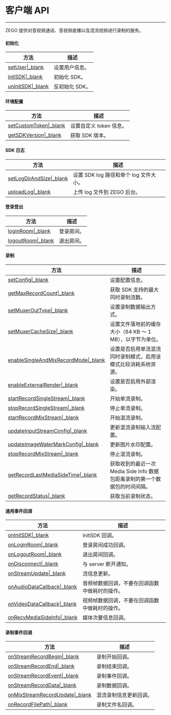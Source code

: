 # 客户端 API 

- - -

ZEGO 提供对音视频通话、音视频直播以及混流视频进行录制的服务。

#### 初始化

| 方法 | 描述 |      
|------|------|
| [setUser\|_blank](/API/ServerRecord-java/com/zego/zegoliveroom/ZegoLiveRoom.html#setUser-java.lang.String-java.lang.String-) | 设置用户信息。 |
| [initSDK\|_blank](/API/ServerRecord-java/com/zego/zegoliveroom/ZegoLiveRoom.html#initSDK-long-byte:A-com.zego.zegoliveroom.callback.IZegoInitSDKCompletionCallback-) | 初始化 SDK。  |
| [unInitSDK\|_blank](/API/ServerRecord-java/com/zego/zegoliveroom/ZegoLiveRoom.html#unInitSDK--) | 反初始化 SDK。 |

#### 环境配置

| 方法 | 描述 |      
|------|------|
| [setCustomToken\|_blank](/API/ServerRecord-java/com/zego/zegoliveroom/ZegoLiveRoom.html#setCustomToken-java.lang.String-) | 设置自定义 token 信息。 | 
| [getSDKVersion\|_blank](/API/ServerRecord-java/com/zego/zegoliveroom/ZegoLiveRoom.html#getSDKVersion--) | 获取 SDK 版本。 |

#### SDK 日志

| 方法 | 描述 |      
|------|------|
| [setLogDirAndSize\|_blank](/API/ServerRecord-java/com/zego/zegoliveroom/ZegoLiveRoom.html#setLogDirAndSize-java.lang.String-long-) | 设置 SDK log 路径和单个 log 文件大小。  |
| [uploadLog\|_blank](/API/ServerRecord-java/com/zego/zegoliveroom/ZegoLiveRoom.html#uploadLog--) | 上传 log 文件到 ZEGO 后台。  |


#### 登录登出

| 方法 | 描述 |      
|------|------|
| [loginRoom\|_blank](/API/ServerRecord-java/com/zego/zegoliveroom/ZegoLiveRoom.html#loginRoom-java.lang.String-com.zego.zegoliveroom.callback.IZegoLoginCompletionCallback-) | 登录房间。 |
| [logoutRoom\|_blank](/API/ServerRecord-java/com/zego/zegoliveroom/ZegoLiveRoom.html#logoutRoom--) | 退出房间。 |

#### 录制

| 方法 | 描述 |      
|------|------|
| [setConfig\|_blank](/API/ServerRecord-java/com/zego/zegoliveroom/ZegoLiveRoom.html#setConfig-java.lang.String-) | 设置配置信息。  |
| [getMaxRecordCount\|_blank](/API/ServerRecord-java/com/zego/zegoliveroom/ZegoLiveRoom.html#getMaxRecordCount--) | 获取 SDK 支持的最大同时录制流数。  |
| [setMuxerOutType\|_blank](/API/ServerRecord-java/com/zego/zegoliveroom/ZegoLiveRoom.html#setMuxerOutType-int-) | 设置录制数据输出方式。  |
| [setMuxerCacheSize\|_blank](/API/ServerRecord-java/com/zego/zegoliveroom/ZegoLiveRoom.html#setMuxerCacheSize-int-) | 设置文件落地前的缓存大小（64 KB ～ 1 MB），以字节为单位。  |
| [enableSingleAndMixRecordMode\|_blank](/API/ServerRecord-java/com/zego/zegoliveroom/ZegoLiveRoom.html#enableSingleAndMixRecordMode-boolean-) | 设置是否启用单流混流同时录制模式，启用该模式比较消耗系统资源。 |
| [enableExternalRender\|_blank](/API/ServerRecord-java/com/zego/zegoliveroom/ZegoLiveRoom.html#enableExternalRender-boolean-) | 设置是否启用外部渲染。  |
| [startRecordSingleStream\|_blank](/API/ServerRecord-java/com/zego/zegoliveroom/ZegoLiveRoom.html#startRecordSingleStream-java.lang.String-java.lang.String-int-int-com.zego.zegoliveroom.entity.ZegoRecordSingleStreamConfig-) | 开始单流录制。  |
| [stopRecordSingleStream\|_blank](/API/ServerRecord-java/com/zego/zegoliveroom/ZegoLiveRoom.html#stopRecordSingleStream-java.lang.String-) | 停止单流录制。  |
| [startRecordMixStream\|_blank](/API/ServerRecord-java/com/zego/zegoliveroom/ZegoLiveRoom.html#startRecordMixStream-com.zego.zegoliveroom.entity.ZegoMixStreamRecordConfig-) | 开始混流录制。  |
| [updateInputStreamConfig\|_blank](/API/ServerRecord-java/com/zego/zegoliveroom/ZegoLiveRoom.html#updateInputStreamConfig-com.zego.zegoliveroom.entity.ZegoStreamConfig:A-) | 更新混流录制输入流配置。  |
| [updateImageWaterMarkConfig\|_blank](/API/ServerRecord-java/com/zego/zegoliveroom/ZegoLiveRoom.html#updateImageWaterMarkConfig-com.zego.zegoliveroom.entity.ZegoImageWaterMarkConfig-) | 更新图片水印配置。  |
| [stopRecordMixStream\|_blank](/API/ServerRecord-java/com/zego/zegoliveroom/ZegoLiveRoom.html#stopRecordMixStream--) | 停止混流录制。  |
| [getRecordLastMediaSideTime\|_blank](/API/ServerRecord-java/com/zego/zegoliveroom/ZegoLiveRoom.html#getRecordLastMediaSideTime-java.lang.String-) | 获取收到的最近一次 Media Side Info 数据包距离录制的第一个数据包的时间间隔。 |
| [getRecordStatus\|_blank](/API/ServerRecord-java/com/zego/zegoliveroom/ZegoLiveRoom.html#getRecordStatus-java.lang.String-) | 获取当前录制状态。 |

#### 通用事件回调

| 方法 | 描述 |
|-----|------|
| [onInitSDK\|_blank](/API/ServerRecord-java/com/zego/zegoliveroom/callback/IZegoInitSDKCompletionCallback.html#onInitSDK-int-) | InitSDK 回调。  |
| [onLoginRoom\|_blank](/API/ServerRecord-java/com/zego/zegoliveroom/ZegoLiveRoom.html#onLoginRoom-int-java.lang.String-) | 登录房间成功回调。  |
| [onLogoutRoom\|_blank](/API/ServerRecord-java/com/zego/zegoliveroom/ZegoLiveRoom.html#onLogoutRoom-int-java.lang.String-) | 退出房间回调。  |
| [onDisconnect\|_blank](/API/ServerRecord-java/com/zego/zegoliveroom/callback/IZegoRoomCallback.html#onDisconnect-int-java.lang.String-) | 与 server 断开通知。  |
| [onStreamUpdate\|_blank](/API/ServerRecord-java/com/zego/zegoliveroom/callback/IZegoRoomCallback.html#onStreamUpdate-int-com.zego.zegoliveroom.entity.ZegoStreamInfo:A-java.lang.String-) | 流信息更新。  |
| [onAudioDataCallback\|_blank](/API/ServerRecord-java/com/zego/zegoliveroom/ZegoLiveRoom.html#onAudioDataCallback-java.lang.String-com.zego.zegoliveroom.entity.ZegoAudioFrame-) | 音频帧数据回调，不要在回调函数中做耗时的操作。  |
| [onVideoDataCallback\|_blank](/API/ServerRecord-java/com/zego/zegoliveroom/ZegoLiveRoom.html#onVideoDataCallback-java.nio.ByteBuffer:A-java.lang.String-int-int-int:A-int-) | 视频帧数据回调，不要在回调函数中做耗时的操作。 |
| [onRecvMediaSideInfo\|_blank](/API/ServerRecord-java/com/zego/zegoliveroom/callback/IZegoMediaSideCallback.html#onRecvMediaSideInfo-java.lang.String-byte:A-) | 媒体次要信息回调。 |

#### 录制事件回调

| 方法 | 描述 |      
|------|------|
| [onStreamRecordBegin\|_blank](/API/ServerRecord-java/com/zego/zegoliveroom/callback/IZegoStreamRecordCallback.html#onStreamRecordBegin-java.lang.String-java.lang.String-) | 录制开始回调。  |
| [onStreamRecordEnd\|_blank](/API/ServerRecord-java/com/zego/zegoliveroom/callback/IZegoStreamRecordCallback.html#onStreamRecordEnd-java.lang.String-java.lang.String-int-) | 录制结束回调。  |
| [onStreamRecordEvent\|_blank](/API/ServerRecord-java/com/zego/zegoliveroom/callback/IZegoStreamRecordCallback.html#onStreamRecordEvent-java.lang.String-int-) | 录制事件回调。  |
| [onStreamRecordData\|_blank](/API/ServerRecord-java/com/zego/zegoliveroom/callback/IZegoStreamRecordCallback.html#onStreamRecordData-java.lang.String-byte:A-) | 录制数据回调。  |
| [onMixStreamRecordUpdate\|_blank](/API/ServerRecord-java/com/zego/zegoliveroom/callback/IZegoStreamRecordCallback.html#onMixStreamRecordUpdate-java.lang.String:A-) | 混流录制信息更新回调。  |
| [onRecordFilePath\|_blank](/API/ServerRecord-java/com/zego/zegoliveroom/callback/IZegoStreamRecordCallback.html#onRecordFilePath-java.lang.String-java.lang.String-int-long-long-) | 录制文件名回调。  |
